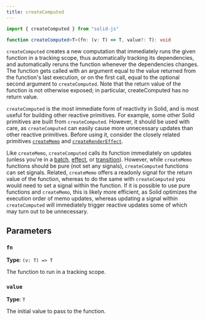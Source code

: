 ```yaml
---
title: createComputed
---
```


```ts
import { createComputed } from "solid-js"

function createComputed<T>(fn: (v: T) => T, value?: T): void

```

`createComputed` creates a new computation that immediately runs the given function in a tracking scope, thus automatically tracking its dependencies, and automatically reruns the function whenever the dependencies changes.
The function gets called with an argument equal to the value returned from the function's last execution, or on the first call, equal to the optional second argument to `createComputed`.
Note that the return value of the function is not otherwise exposed; in particular, createComputed has no return value.

`createComputed` is the most immediate form of reactivity in Solid, and is most useful for building other reactive primitives.
For example, some other Solid primitives are built from `createComputed`.
However, it should be used with care, as `createComputed` can easily cause more unnecessary updates than other reactive primitives.
Before using it, consider the closely related primitives [`createMemo`](/reference/basic-reactivity/create-memo) and [`createRenderEffect`](/reference/secondary-primitives/create-render-effect).

Like `createMemo`, `createComputed` calls its function immediately on updates (unless you're in a [batch](/reference/reactive-utilities/batch), [effect](/reference/basic-reactivity/create-effect), or [transition](/reference/reactive-utilities/use-transition)).
However, while `createMemo` functions should be pure (not set any signals), `createComputed` functions can set signals.
Related, `createMemo` offers a readonly signal for the return value of the function, whereas to do the same with `createComputed` you would need to set a signal within the function.
If it is possible to use pure functions and `createMemo`, this is likely more efficient, as Solid optimizes the execution order of memo updates, whereas updating a signal within `createComputed` will immediately trigger reactive updates some of which may turn out to be unnecessary.

## Parameters

### `fn`

**Type**: `(v: T) => T`

The function to run in a tracking scope.

### `value`

**Type**: `T`

The initial value to pass to the function.
